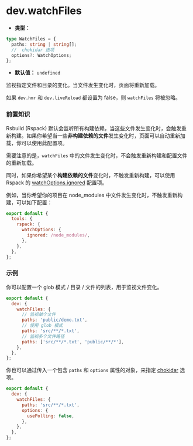 # dev.watchFiles

- **类型：**

```ts
type WatchFiles = {
  paths: string | string[];
  //  chokidar 选项
  options?: WatchOptions;
};
```

- **默认值：** `undefined`

监视指定文件和目录的变化。当文件发生变化时，页面将重新加载。

如果 `dev.hmr` 和 `dev.liveReload` 都设置为 false，则 `watchFiles` 将被忽略。

### 前置知识

Rsbuild (Rspack) 默认会监听所有构建依赖，当这些文件发生变化时，会触发重新构建。如果你希望当一些**非构建依赖的文件**发生变化时，页面可以自动重新加载，你可以使用此配置项。

需要注意的是，`watchFiles` 中的文件发生变化时，不会触发重新构建和配置文件的重新加载。

同时，如果你希望某个**构建依赖的文件**变化时，不触发重新构建，可以使用 Rspack 的 [watchOptions.ignored](https://www.rspack.dev/zh/config/watch#watchoptionsignored) 配置项。

例如，当你希望你的项目在 node_modules 中文件发生变化时，不触发重新构建，可以如下配置：

```js
export default {
  tools: {
    rspack: {
      watchOptions: {
        ignored: /node_modules/,
      },
    },
  },
};
```

### 示例

你可以配置一个 glob 模式 / 目录 / 文件的列表，用于监视文件变化。

```js
export default {
  dev: {
    watchFiles: {
      // 监视单个文件
      paths: 'public/demo.txt',
      // 使用 glob 模式
      paths: 'src/**/*.txt',
      // 监视多个文件路径
      paths: ['src/**/*.txt', 'public/**/*'],
    },
  },
};
```

你也可以通过传入一个包含 `paths` 和 `options` 属性的对象，来指定 [chokidar](https://github.com/paulmillr/chokidar#api) 选项。

```js
export default {
  dev: {
    watchFiles: {
      paths: 'src/**/*.txt',
      options: {
        usePolling: false,
      },
    },
  },
};
```

